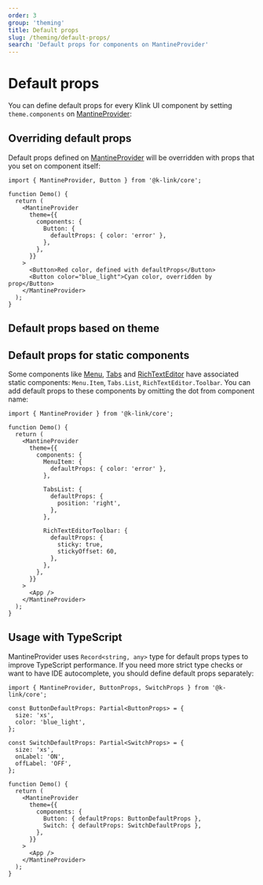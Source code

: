 ```yaml
---
order: 3
group: 'theming'
title: Default props
slug: /theming/default-props/
search: 'Default props for components on MantineProvider'
---
```



# Default props

You can define default props for every Klink UI component by setting `theme.components` on
[MantineProvider](/theming/k-link-provider):

<Demo data={ThemeDemos.defaultProps} />

## Overriding default props

Default props defined on [MantineProvider](/theming/k-link-provider) will be overridden with
props that you set on component itself:

```tsx
import { MantineProvider, Button } from '@k-link/core';

function Demo() {
  return (
    <MantineProvider
      theme={{
        components: {
          Button: {
            defaultProps: { color: 'error' },
          },
        },
      }}
    >
      <Button>Red color, defined with defaultProps</Button>
      <Button color="blue_light">Cyan color, overridden by prop</Button>
    </MantineProvider>
  );
}
```

## Default props based on theme

<Demo data={ThemeDemos.defaultPropsTheme} />

## Default props for static components

Some components like [Menu](/core/menu/), [Tabs](/core/tabs/) and [RichTextEditor](/others/tiptap/)
have associated static components: `Menu.Item`, `Tabs.List`, `RichTextEditor.Toolbar`. You can add
default props to these components by omitting the dot from component name:

```tsx
import { MantineProvider } from '@k-link/core';

function Demo() {
  return (
    <MantineProvider
      theme={{
        components: {
          MenuItem: {
            defaultProps: { color: 'error' },
          },

          TabsList: {
            defaultProps: {
              position: 'right',
            },
          },

          RichTextEditorToolbar: {
            defaultProps: {
              sticky: true,
              stickyOffset: 60,
            },
          },
        },
      }}
    >
      <App />
    </MantineProvider>
  );
}
```

## Usage with TypeScript

MantineProvider uses `Record<string, any>` type for default props types to improve TypeScript performance.
If you need more strict type checks or want to have IDE autocomplete, you should define default props separately:

```tsx
import { MantineProvider, ButtonProps, SwitchProps } from '@k-link/core';

const ButtonDefaultProps: Partial<ButtonProps> = {
  size: 'xs',
  color: 'blue_light',
};

const SwitchDefaultProps: Partial<SwitchProps> = {
  size: 'xs',
  onLabel: 'ON',
  offLabel: 'OFF',
};

function Demo() {
  return (
    <MantineProvider
      theme={{
        components: {
          Button: { defaultProps: ButtonDefaultProps },
          Switch: { defaultProps: SwitchDefaultProps },
        },
      }}
    >
      <App />
    </MantineProvider>
  );
}
```
